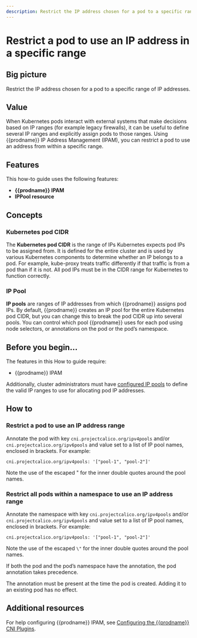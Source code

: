 ```yaml
---
description: Restrict the IP address chosen for a pod to a specific range of IP addresses.
---
```


# Restrict a pod to use an IP address in a specific range


## Big picture

Restrict the IP address chosen for a pod to a specific range of IP addresses.

## Value

When Kubernetes pods interact with external systems that make decisions based on IP ranges (for example legacy firewalls), it can be useful to define several IP ranges and explicitly assign pods to those ranges. Using {{prodname}} IP Address Management (IPAM), you can restrict a pod to use an address from within a specific range.

## Features

This how-to guide uses the following features:

- **{{prodname}} IPAM**
- **IPPool resource**

## Concepts

### Kubernetes pod CIDR

The **Kubernetes pod CIDR** is the range of IPs Kubernetes expects pod IPs to be assigned from. It is defined for the entire cluster and is used by various Kubernetes components to determine whether an IP belongs to a pod. For example, kube-proxy treats traffic differently if that traffic is from a pod than if it is not. All pod IPs must be in the CIDR range for Kubernetes to function correctly.

### IP Pool

**IP pools** are ranges of IP addresses from which {{prodname}} assigns pod IPs. By default, {{prodname}} creates an IP pool for the entire Kubernetes pod CIDR, but you can change this to break the pod CIDR up into several pools. You can control which pool {{prodname}} uses for each pod using node selectors, or annotations on the pod or the pod’s namespace.

## Before you begin...

The features in this How to guide require:

- {{prodname}} IPAM

<DetermineIpam />

Additionally, cluster administrators must have [configured IP pools](../../reference/resources/ippool.mdx) to define the valid IP ranges to use for allocating pod IP addresses.

## How to

### Restrict a pod to use an IP address range

Annotate the pod with key `cni.projectcalico.org/ipv4pools` and/or `cni.projectcalico.org/ipv6pools` and value set to a list of IP pool names, enclosed in brackets. For example:

```
cni.projectcalico.org/ipv4pools: '["pool-1", "pool-2"]'
```

Note the use of the escaped \" for the inner double quotes around the pool names.

### Restrict all pods within a namespace to use an IP address range

Annotate the namespace with key `cni.projectcalico.org/ipv4pools` and/or `cni.projectcalico.org/ipv6pools` and value set to a list of IP pool names, enclosed in brackets. For example:

```
cni.projectcalico.org/ipv4pools: '["pool-1", "pool-2"]'

```

Note the use of the escaped `\"` for the inner double quotes around the pool names.

If both the pod and the pod’s namespace have the annotation, the pod annotation takes precedence.

The annotation must be present at the time the pod is created. Adding it to an existing pod has no effect.

## Additional resources

For help configuring {{prodname}} IPAM, see [Configuring the {{prodname}} CNI Plugins](../../reference/configure-cni-plugins.mdx).
